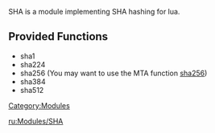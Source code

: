 <pageclass class="#0099AA"></pageclass>
{{Outdated|MTA now supports generic hashing using the [[/hash.md|hash]] function}}
{{Module_Info|
  name           = SHA |
  version        = 1.01 |
  author         = [[/User:mabako.md|mabako]] |
  module_website = [http://github.com/mabako/mta-sha GitHub Project Page] |
  download_link  = [http://github.com/mabako/mta-sha/downloads Here] |
  license        = [http://www.opensource.org/licenses/zlib-license.php zLib] |
  written_in     = C++ |
  operating_system = Windows and Linux |
  compatible_with = Unknown |
}}
SHA is a module implementing SHA hashing for lua.

==Provided Functions==
* sha1
* sha224
* sha256 (You may want to use the MTA function [[/sha256.md|sha256]])
* sha384
* sha512

[[/Category:Modules.md|Category:Modules]]

[[/ru:Modules/SHA.md|ru:Modules/SHA]]